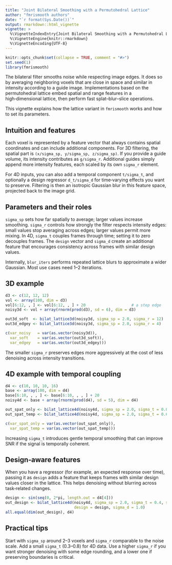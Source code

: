 ```yaml
---
title: "Joint Bilateral Smoothing with a Permutohedral Lattice"
author: "fmrismooth authors"
date: "`r format(Sys.Date())`"
output: rmarkdown::html_vignette
vignette: >
  %\VignetteIndexEntry{Joint Bilateral Smoothing with a Permutohedral Lattice}
  %\VignetteEngine{knitr::rmarkdown}
  %\VignetteEncoding{UTF-8}
---
```


```r
knitr::opts_chunk$set(collapse = TRUE, comment = "#>")
set.seed(1)
library(fmrismooth)
```

The bilateral filter smooths noise while respecting image edges. It does so by averaging neighboring voxels that are close in space and similar in intensity according to a guide image. Implementations based on the permutohedral lattice embed spatial and range features in a high‑dimensional lattice, then perform fast splat–blur–slice operations.

This vignette explains how the lattice variant in `fmrismooth` works and how to set its parameters.

## Intuition and features

Each voxel is represented by a feature vector that always contains spatial coordinates and can include additional components. For 3D filtering, the spatial part is `(x/sigma_sp, y/sigma_sp, z/sigma_sp)`. If you provide a guide volume, its intensity contributes as `g/sigma_r`. Additional guides simply append more intensity features, each scaled by its own `sigma_r` element.

For 4D inputs, you can also add a temporal component `t/sigma_t`, and optionally a design regressor `d_t/sigma_d` for time‑varying effects you want to preserve. Filtering is then an isotropic Gaussian blur in this feature space, projected back to the image grid.

## Parameters and their roles

`sigma_sp` sets how far spatially to average; larger values increase smoothing. `sigma_r` controls how strongly the filter respects intensity edges: small values stop averaging across edges; larger values permit more mixing. In 4D, `sigma_t` couples frames through time; setting it to zero decouples frames. The `design` vector and `sigma_d` create an additional feature that encourages consistency across frames with similar design values.

Internally, `blur_iters` performs repeated lattice blurs to approximate a wider Gaussian. Most use cases need 1–2 iterations.

## 3D example

```r
d3 <- c(12, 12, 12)
vol <- array(100, dim = d3)
vol[6:12, , ] <- vol[6:12, , ] + 20                    # a step edge
noisy3d <- vol + array(rnorm(prod(d3), sd = 6), dim = d3)

out3d_soft  <- bilat_lattice3d(noisy3d, sigma_sp = 2.0, sigma_r = 12)
out3d_edgey <- bilat_lattice3d(noisy3d, sigma_sp = 2.0, sigma_r = 4)

c(var_noisy   = var(as.vector(noisy3d)),
  var_soft    = var(as.vector(out3d_soft)),
  var_edgey   = var(as.vector(out3d_edgey)))
```

The smaller `sigma_r` preserves edges more aggressively at the cost of less denoising across intensity transitions.

## 4D example with temporal coupling

```r
d4 <- c(10, 10, 10, 16)
base <- array(100, dim = d4)
base[6:10, , , ] <- base[6:10, , , ] + 20
noisy4d <- base + array(rnorm(prod(d4), sd = 5), dim = d4)

out_spat_only <- bilat_lattice4d(noisy4d, sigma_sp = 2.0, sigma_t = 0.0, sigma_r = 10)
out_spat_temp <- bilat_lattice4d(noisy4d, sigma_sp = 2.0, sigma_t = 0.6, sigma_r = 10)

c(var_spat_only = var(as.vector(out_spat_only)),
  var_spat_temp = var(as.vector(out_spat_temp)))
```

Increasing `sigma_t` introduces gentle temporal smoothing that can improve SNR if the signal is temporally coherent.

## Design‑aware features

When you have a regressor (for example, an expected response over time), passing it as `design` adds a feature that keeps frames with similar design values closer in the lattice. This helps denoising without blurring across task‑related changes.

```r
design <- sin(seq(0, 2*pi, length.out = d4[4]))
out_design <- bilat_lattice4d(noisy4d, sigma_sp = 2.0, sigma_t = 0.4, sigma_r = 10,
                              design = design, sigma_d = 1.0)
all.equal(dim(out_design), d4)
```

## Practical tips

Start with `sigma_sp` around 2–3 voxels and `sigma_r` comparable to the noise scale. Add a small `sigma_t` (0.3–0.8) for 4D data. Use a higher `sigma_r` if you want stronger denoising with some edge rounding, and a lower one if preserving boundaries is critical.

